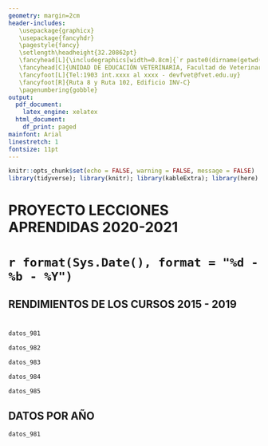 ```yaml
---
geometry: margin=2cm
header-includes: 
   \usepackage{graphicx} 
   \usepackage{fancyhdr} 
   \pagestyle{fancy} 
   \setlength\headheight{32.20862pt}
   \fancyhead[L]{\includegraphics[width=0.8cm]{`r paste0(dirname(getwd()), "/img/logo_udelar_azul.png")`}}
   \fancyhead[C]{UNIDAD DE EDUCACIÓN VETERINARIA, Facultad de Veterinaria - UdelaR}
   \fancyfoot[L]{Tel:1903 int.xxxx al xxxx - devfvet@fvet.edu.uy}
   \fancyfoot[R]{Ruta 8 y Ruta 102, Edificio INV-C} 
   \pagenumbering{gobble}
output:
  pdf_document:
    latex_engine: xelatex
  html_document:
    df_print: paged
mainfont: Arial
linestretch: 1
fontsize: 11pt
---
```

\rhead{\includegraphics[width=1cm]{`r paste0(dirname(getwd()), "/img/logo_fvet_transparente.png")`}}

```r
knitr::opts_chunk$set(echo = FALSE, warning = FALSE, message = FALSE)
library(tidyverse); library(knitr); library(kableExtra); library(here)
```

\center

#

#

#

#

#

# PROYECTO LECCIONES APRENDIDAS 2020-2021

# `r format(Sys.Date(), format = "%d - %b - %Y")`

## RENDIMIENTOS DE LOS CURSOS 2015 - 2019

#

#

\vskip 55mm

\begin{flushleft}
Vernadet Bianchinotti

Docente G1, Unidad de Bioestadística

Departamento de Salud Pública, Facultad de Veterinaria

vbianchinotti@fvet.edu.uy
\end{flushleft}
\newpage

\begin{flushleft}
A continuación se presenta información de los rendimientos de los cursos durante los años 2015 a 2019.

Los datos provienen del banco de datos de Bedelía del servicio y se presentan como el total alumnos que cursaron cada materia por año y su rendimiento durante la carrera para la obtención del título Dr en Ciencias Veterinarias Plan 1998
\end{flushleft}

#

```r
datos_981

datos_982

datos_983

datos_984

datos_985
```

\newpage

## DATOS POR AÑO 

```r
datos_981
```


